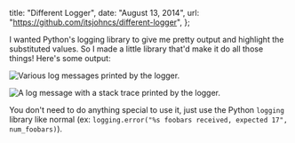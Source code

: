 
  title: "Different Logger",
  date: "August 13, 2014",
  url: "https://github.com/itsjohncs/different-logger",
};

I wanted Python's logging library to give me pretty output and highlight the substituted values. So I made a little library that'd make it do all those things! Here's some output:

<Image
  src="/images/different-logger-messages.png"
  alt="Various log messages printed by the logger."
  width={500}
  height={300}
/>

<Image
  src="/images/different-logger-exception.png"
  alt="A log message with a stack trace printed by the logger."
  width={500}
  height={300}
/>

You don't need to do anything special to use it, just use the Python `logging` library like normal (ex: `logging.error("%s foobars received, expected 17", num_foobars)`).

